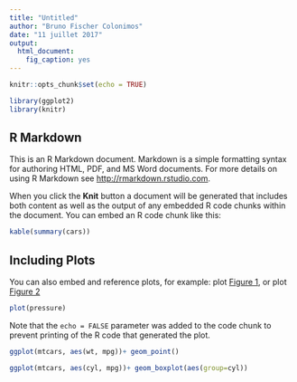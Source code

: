 ```yaml
---
title: "Untitled"
author: "Bruno Fischer Colonimos"
date: "11 juillet 2017"
output: 
  html_document:
    fig_caption: yes
---
```


```r
knitr::opts_chunk$set(echo = TRUE)
```


```r
library(ggplot2)
library(knitr)

```


## R Markdown

This is an R Markdown document. Markdown is a simple formatting syntax for authoring HTML, PDF, and MS Word documents. For more details on using R Markdown see <http://rmarkdown.rstudio.com>.

When you click the **Knit** button a document will be generated that includes both content as well as the output of any embedded R code chunks within the document. You can embed an R code chunk like this:

```r
kable(summary(cars))
```

## Including Plots

You can also embed and reference plots, for example: plot <A HREF=#foo>Figure 1</A>, or plot <A HREF=#fee>Figure 2</A>  

```r
plot(pressure)
```

Note that the `echo = FALSE` parameter was added to the code chunk to prevent printing of the R code that generated the plot.


```r
ggplot(mtcars, aes(wt, mpg))+ geom_point()

```


```r
ggplot(mtcars, aes(cyl, mpg))+ geom_boxplot(aes(group=cyl))

```

